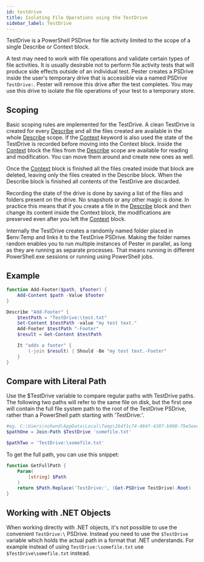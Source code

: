```yaml
---
id: testdrive
title: Isolating File Operations using the TestDrive
sidebar_label: TestDrive
---
```


TestDrive is a PowerShell PSDrive for file activity limited to the scope of a single Describe or Context block.

A test may need to work with file operations and validate certain types of file activities. It is usually desirable not to perform file activity tests that will produce side effects outside of an individual test. Pester creates a PSDrive inside the user's temporary drive that is accessible via a named PSDrive `TestDrive:`. Pester will remove this drive after the test completes. You may use this drive to isolate the file operations of your test to a temporary store.

## Scoping

Basic scoping rules are implemented for the TestDrive. A clean TestDrive is created for every [Describe](../commands/Describe) and all the files created are available in the whole [Describe](../commands/Describe) scope. If the [Context](../commands/Context) keyword is also used the state of the TestDrive is recorded before moving into the Context block. Inside the [Context](../commands/Context) block the files from the [Describe](../commands/Describe) scope are available for reading and modification. You can move them around and create new ones as well.

Once the [Context](../commands/Context) block is finished all the files created inside that block are deleted, leaving only the files created in the Describe block. When the Describe block is finished all contents of the TestDrive are discarded.

Recording the state of the drive is done by saving a list of the files and folders present on the drive. No snapshots or any other magic is done. In practice this means that if you create a file in the [Describe](../commands/Describe) block and then change its content inside the Context block, the modifications are preserved even after you left the [Context](../commands/Context) block.

Internally the TestDrive creates a randomly named folder placed in $env:Temp and links it to the TestDrive PSDrive. Making the folder names random enables you to run multiple instances of Pester in parallel, as long as they are running as separate processes. That means running in different PowerShell.exe sessions or running using PowerShell jobs.

## Example

```powershell
function Add-Footer($path, $footer) {
    Add-Content $path -Value $footer
}

Describe "Add-Footer" {
    $testPath = "TestDrive:\test.txt"
    Set-Content $testPath -value "my test text."
    Add-Footer $testPath "-Footer"
    $result = Get-Content $testPath

    It "adds a footer" {
        (-join $result) | Should -Be "my test text.-Footer"
    }
}
```

## Compare with Literal Path

Use the $TestDrive variable to compare regular paths with TestDrive paths.  The following
two paths will refer to the same file on disk, but the first one will contain the full file
system path to the root of the TestDrive PSDrive, rather than a PowerShell path starting with
'TestDrive:\'.

```powershell
#eg. C:\Users\nohwnd\AppData\Local\Temp\264f1c74-464f-4387-b908-79e5eecba982\somefile.txt
$pathOne = Join-Path $TestDrive 'somefile.txt'

$pathTwo = 'TestDrive:\somefile.txt'
```

To get the full path, you can use this snippet:

```powershell
function GetFullPath {
    Param(
        [string] $Path
    )
    return $Path.Replace('TestDrive:', (Get-PSDrive TestDrive).Root)
}
```

## Working with .NET Objects

When working directly with .NET objects, it's not possible to use the convenient `TestDrive:\` PSDrive. Instead you need to use the `$TestDrive` variable which holds the actual path in a format that .NET understands. For example instead of using `TestDrive:\somefile.txt` use `$TestDrive\somefile.txt` instead.
